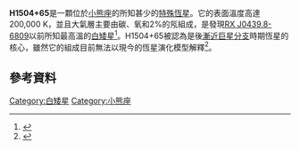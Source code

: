 {{Orphan|time=2015-12-10T12:01:16+00:00}}

{{Starbox begin 
| name = H1504+65
}}
{{Starbox observe 
| epoch = J2000 
| ra = {{RA|15|02|09.62}}
| dec = {{DEC|+66|12|18.6}}
| appmag_v = 15.9  
| constell = [[小熊座|小熊座]] 
}}
{{Starbox character 
| class = 
| b-v = 
| u-b = 
| variable = 
}}
{{Starbox astrometry 
| radial_v = 
| prop_mo_ra = 
| prop_mo_dec = 
| parallax = 
| p_error = 
| parallax_footnote = 
| absmag_v = 
}}
{{Starbox detail
| mass = 
| radius = 
| luminosity =
| temperature = 200,000
| metal_fe = 
| rotational_velocity = 
| age_gyr = 
}}
{{Starbox catalog 
| names = WD 1501+663
}}
{{Starbox reference 
| Simbad = H1504+65
}}
{{Starbox end}}

'''H1504+65'''是一顆位於[[小熊座|小熊座]]的所知甚少的[[特殊恆星|特殊恆星]]。它的表面溫度高達200,000 K，並且大氣層主要由碳、氧和2%的氖組成，是發現[[RX_J0439.8-6809|RX J0439.8-6809]]以前所知最高溫的[[白矮星|白矮星]]<ref name=Space.com-2015-12-2>{{cite news |url= http://www.space.com/31253-this-is-the-hottest-white-dwarf-in-our-galaxy.html |title= This Is the Hottest White Dwarf in Our Galaxy |author= Elizabeth Howell |date= 3 December 2015 |accessdate= 2015-12-03 |archive-date= 2020-11-08 |archive-url= https://web.archive.org/web/20201108143111/http://www.space.com/31253-this-is-the-hottest-white-dwarf-in-our-galaxy.html |dead-url= no }}</ref>。H1504+65被認為是後[[漸近巨星分支|漸近巨星分支]]時期恆星的核心，雖然它的組成目前無法以現今的恆星演化模型解釋<ref>{{cite journal|last=Werner|first=K.|author2=Rauch, T.|date=2011|title=UV spectroscopy of the hot bare stellar core H1504+65 with the HST Cosmic Origins Spectrograph|journal=Astrophysics and Space Science|volume=335|issue=1|pages=121-24|doi=10.1007/s10509-011-0617-x}}</ref>。

==參考資料==
{{reflist}}

[[Category:白矮星|Category:白矮星]]
[[Category:小熊座|Category:小熊座]]